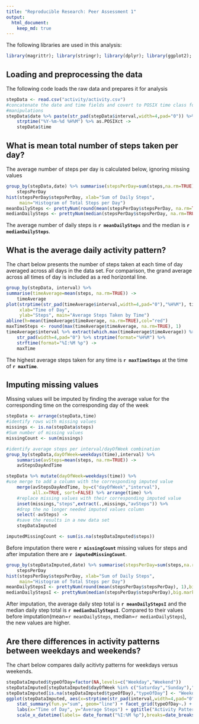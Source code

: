 ```yaml
---
title: "Reproducible Research: Peer Assessment 1"
output: 
  html_document:
    keep_md: true
---
```


The following libraries are used in this analysis:
```r
library(magrittr); library(stringr); library(dplyr); library(ggplot2); library(scales)
```

## Loading and preprocessing the data
The following code loads the raw data and prepares it for analysis

```r
stepData <- read.csv("activity/activity.csv")
#concatenate the date and time fields and covert to POSIX time class for time-based
#manipulations
stepData$date %>% paste(str_pad(stepData$interval,width=4,pad="0")) %>% 
    strptime("%Y-%m-%d %H%M") %>% as.POSIXct ->
    stepData$time

```


## What is mean total number of steps taken per day?
The average number of steps per day is calculated below, ignoring missing values

```r
group_by(stepData,date) %>% summarise(stepsPerDay=sum(steps,na.rm=TRUE)) ->
    stepsPerDay
hist(stepsPerDay$stepsPerDay, xlab="Sum of Daily Steps", 
     main="Histogram of Total Steps per Day")
meanDailySteps <- prettyNum(round(mean(stepsPerDay$stepsPerDay, na.rm=TRUE), 1), big.mark=",")
medianDailySteps <- prettyNum(median(stepsPerDay$stepsPerDay, na.rm=TRUE), big.mark=",")
```

The average number of daily steps is **`r meanDailySteps`** and the median is **`r medianDailySteps`**.


## What is the average daily activity pattern?
The chart below presents the number of steps taken at each time of day averaged across all days in the data set. For comparison, the grand average across all times of day is included as a red horizontal line.

```r
group_by(stepData, interval) %>%
summarise(timeAverage=mean(steps, na.rm=TRUE)) ->
    timeAverage
plot(strptime(str_pad(timeAverage$interval,width=4,pad="0"),"%H%M"), timeAverage$timeAverage, type="l",
     xlab="Time of Day", 
     ylab="Steps", main="Average Steps Taken by Time")
abline(h=mean(timeAverage$timeAverage, na.rm=TRUE),col="red")
maxTimeSteps <- round(max(timeAverage$timeAverage, na.rm=TRUE), 1)
timeAverage$interval %>% extract(which.max(timeAverage$timeAverage)) %>%
    str_pad(width=4,pad="0") %>% strptime(format="%H%M") %>% 
    strftime(format="%I:%M %p") ->
    maxTime
```

The highest average steps taken for any time is **`r maxTimeSteps`** at the time of **`r maxTime`**.

## Imputing missing values
Missing values will be imputed by finding the average value for the corresponding time on the corresponding day of the week

```r
stepData <- arrange(stepData,time)
#identify rows with missing values
missings <- is.na(stepData$steps)
#Sum number of missing values
missingCount <- sum(missings)

#identify average steps per interval/dayOfWeek combination
group_by(stepData,dayOfWeek=weekdays(time),interval) %>% 
    summarise(avSteps=mean(steps, na.rm=TRUE)) ->
    avStepsDayAndTime

stepData %>% mutate(dayOfWeek=weekdays(time)) %>%
#use merge to add a column with the corresponding imputed value
    merge(avStepsDayAndTime, by=c("dayOfWeek","interval"), 
          all.x=TRUE, sort=FALSE) %>% arrange(time) %>%
    #replace missing values with their corresponding imputed value
    inset(missings,"steps",extract(.,missings,"avSteps")) %>%
    #drop the no longer needed imputed values column
    select(-avSteps) ->
    #save the results in a new data set
    stepDataImputed

imputedMissingCount <- sum(is.na(stepDataImputed$steps))

```

Before imputation there were **`r missingCount`** missing values for steps and after imputation there are **`r imputedMissingCount`**.

```r
group_by(stepDataImputed,date) %>% summarise(stepsPerDay=sum(steps,na.rm=TRUE)) ->
    stepsPerDay
hist(stepsPerDay$stepsPerDay, xlab="Sum of Daily Steps", 
     main="Histogram of Total Steps per Day")
meanDailyStepsI <- prettyNum(round(mean(stepsPerDay$stepsPerDay), 1),big.mark=",")
medianDailyStepsI <- prettyNum(median(stepsPerDay$stepsPerDay),big.mark=",")

```

After imputation, the average daily step total is **`r meanDailyStepsI`** and the median daily step total is **`r medianDailyStepsI`**. Compared to their values before imputation(mean=`r meanDailySteps`, median=`r medianDailySteps`), the new values are higher. 

## Are there differences in activity patterns between weekdays and weekends?
The chart below compares daily acitivty patterns for weekdays versus weekends. 

```r
stepDataImputed$typeOfDay=factor(NA,levels=c("Weekday","Weekend"))
stepDataImputed[stepDataImputed$dayOfWeek %in% c("Saturday","Sunday"),"typeOfDay"] <- "Weekend"
stepDataImputed[is.na(stepDataImputed$typeOfDay),"typeOfDay"] <- "Weekday"
ggplot(stepDataImputed, aes(x=strptime(str_pad(interval,width=4,pad="0"),"%H%M"),y=steps)) + 
    stat_summary(fun.y="sum", geom="line") + facet_grid(typeOfDay~.) + 
    labs(x="Time of Day", y="Average Steps") + ggtitle("Activity Patterns by Type of Day") + 
    scale_x_datetime(labels= date_format("%I:%M %p"),breaks=date_breaks("3 hours"))
```